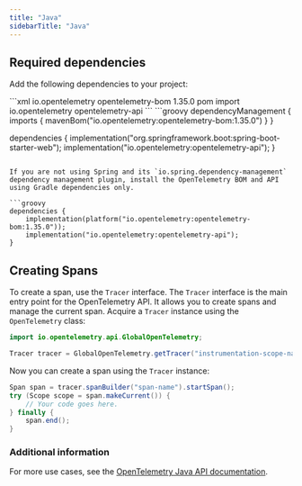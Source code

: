 ---
title: "Java"
sidebarTitle: "Java"
---

## Required dependencies

Add the following dependencies to your project:

<Tabs>
<Tab title="Maven">
```xml
<project>
    <dependencyManagement>
        <dependencies>
            <dependency>
                <groupId>io.opentelemetry</groupId>
                <artifactId>opentelemetry-bom</artifactId>
                <version>1.35.0</version>
                <type>pom</type>
                <scope>import</scope>
            </dependency>
        </dependencies>
    </dependencyManagement>
    <dependencies>
        <dependency>
            <groupId>io.opentelemetry</groupId>
            <artifactId>opentelemetry-api</artifactId>
        </dependency>
    </dependencies>
</project>
```
</Tab>
<Tab title="Gradle">
```groovy
dependencyManagement {
  imports {
    mavenBom("io.opentelemetry:opentelemetry-bom:1.35.0")
  }
}

dependencies {
    implementation("org.springframework.boot:spring-boot-starter-web");
    implementation("io.opentelemetry:opentelemetry-api");
}
```

If you are not using Spring and its `io.spring.dependency-management` dependency management plugin, install the OpenTelemetry BOM and API using Gradle dependencies only.

```groovy
dependencies {
    implementation(platform("io.opentelemetry:opentelemetry-bom:1.35.0"));
    implementation("io.opentelemetry:opentelemetry-api");
}
```
</Tab>
</Tabs>

## Creating Spans

To create a span, use the `Tracer` interface. The `Tracer` interface is the main entry point for the OpenTelemetry API. It allows you to create spans and manage the current span.
Acquire a `Tracer` instance using the `OpenTelemetry` class:

```java
import io.opentelemetry.api.GlobalOpenTelemetry;

Tracer tracer = GlobalOpenTelemetry.getTracer("instrumentation-scope-name", "instrumentation-scope-version");
```

Now you can create a span using the `Tracer` instance:

```java
Span span = tracer.spanBuilder("span-name").startSpan();
try (Scope scope = span.makeCurrent()) {
    // Your code goes here.
} finally {
    span.end();
}
```

### Additional information
For more use cases, see the [OpenTelemetry Java API documentation](https://opentelemetry.io/docs/languages/java/instrumentation/#create-spans).